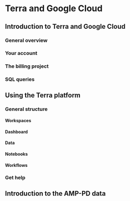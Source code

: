# Terra and Google Cloud  

## Introduction to Terra and Google Cloud
 
### General overview  

### Your account  

### The billing project  

### SQL queries  

## Using the Terra platform   

### General structure  

#### Workspaces

#### Dashboard  

#### Data  

#### Notebooks  

#### Workflows  

### Get help

## Introduction to the AMP-PD data  